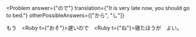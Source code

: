 
<Problem
  answer={"ので"}
  translation={"It is very late now, you should go to bed."}
  otherPossibleAnswers={["から", "し"]}
>
  もう　<Ruby t={"おそ"}>遅</Ruby>い<Hide>ので</Hide>　<Ruby t={"ね"}>寝</Ruby>たほうが　よい。
</Problem>